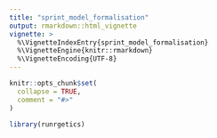 ```yaml
---
title: "sprint_model_formalisation"
output: rmarkdown::html_vignette
vignette: >
  %\VignetteIndexEntry{sprint_model_formalisation}
  %\VignetteEngine{knitr::rmarkdown}
  %\VignetteEncoding{UTF-8}
---
```


```r
knitr::opts_chunk$set(
  collapse = TRUE,
  comment = "#>"
)
```

```r
library(runrgetics)
```
